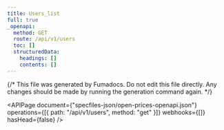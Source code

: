 ```yaml
---
title: Users_list
full: true
_openapi:
  method: GET
  route: /api/v1/users
  toc: []
  structuredData:
    headings: []
    contents: []
---
```


{/* This file was generated by Fumadocs. Do not edit this file directly. Any changes should be made by running the generation command again. */}

<APIPage
  document={"specfiles-json/open-prices-openapi.json"}
  operations={[{ path: "/api/v1/users", method: "get" }]}
  webhooks={[]}
  hasHead={false}
/>
